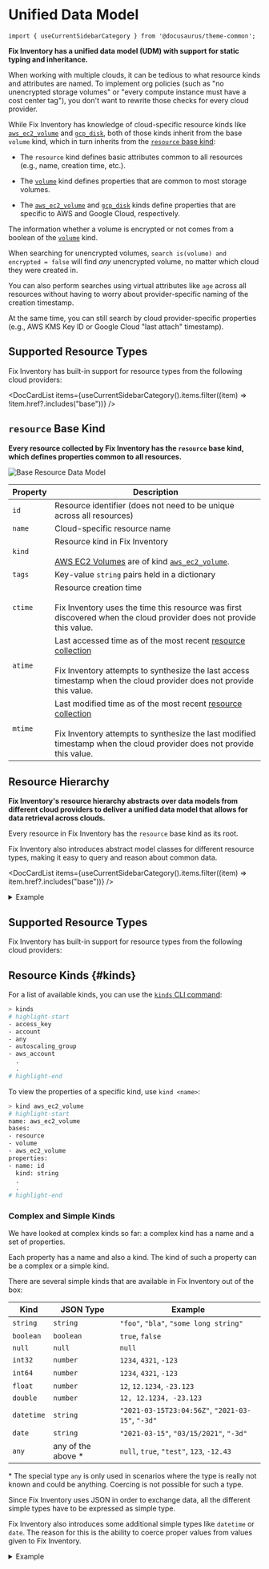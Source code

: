 # Unified Data Model

```mdx-code-block
import { useCurrentSidebarCategory } from '@docusaurus/theme-common';
```

**Fix Inventory has a unified data model (UDM) with support for static typing and inheritance.**

When working with multiple clouds, it can be tedious to what resource kinds and attributes are named. To implement org policies (such as "no unencrypted storage volumes" or "every compute instance must have a cost center tag"), you don't want to rewrite those checks for every cloud provider.

While Fix Inventory has knowledge of cloud-specific resource kinds like [`aws_ec2_volume`](./aws/ec2/aws_ec2_volume.mdx) and [`gcp_disk`](./gcp/compute/gcp_disk.mdx), both of those kinds inherit from the base `volume` kind, which in turn inherits from the [`resource` base kind](#resource-base-kind):

- The `resource` kind defines basic attributes common to all resources (e.g., name, creation time, etc.).

- The [`volume`](./base/volume.mdx) kind defines properties that are common to most storage volumes.

- The [`aws_ec2_volume`](./aws/ec2/aws_ec2_volume.mdx) and [`gcp_disk`](./gcp/compute/gcp_disk.mdx) kinds define properties that are specific to AWS and Google Cloud, respectively.

The information whether a volume is encrypted or not comes from a boolean of the [`volume`](./base/volume.mdx) kind.

When searching for unencrypted volumes, `search is(volume) and encrypted = false` will find _any_ unencrypted volume, no matter which cloud they were created in.

You can also perform searches using virtual attributes like `age` across all resources without having to worry about provider-specific naming of the creation timestamp.

At the same time, you can still search by cloud provider-specific properties (e.g., AWS KMS Key ID or Google Cloud "last attach" timestamp).

## Supported Resource Types

Fix Inventory has built-in support for resource types from the following cloud providers:

<DocCardList items={useCurrentSidebarCategory().items.filter((item) => !item.href?.includes("base"))} />

## `resource` Base Kind

**Every resource collected by Fix Inventory has the `resource` base kind, which defines properties common to all resources.**

![Base Resource Data Model](./img/resource.svg)

| Property | Description |
| --- | --- |
| `id` | Resource identifier (does not need to be unique across all resources) |
| `name` | Cloud-specific resource name |
| `kind` | Resource kind in Fix Inventory<br /><br /><Admonition type="tip" title="Example">[AWS EC2 Volumes](https://docs.aws.amazon.com/AWSCloudFormation/latest/UserGuide/aws-properties-ec2-ebs-volume.html) are of kind [`aws_ec2_volume`](./aws/ec2/aws_ec2_volume.mdx).</Admonition> |
| `tags` | Key-value `string` pairs held in a dictionary |
| `ctime` | Resource creation time<br /><br /><Admonition type="note">Fix Inventory uses the time this resource was first discovered when the cloud provider does not provide this value.</Admonition> |
| `atime` | Last accessed time as of the most recent [resource collection](../../concepts/cloud-data-sync/index.mdx)<br /><br /><Admonition type="note">Fix Inventory attempts to synthesize the last access timestamp when the cloud provider does not provide this value.</Admonition> |
| `mtime` | Last modified time as of the most recent [resource collection](../../concepts/cloud-data-sync/index.mdx)<br /><br /><Admonition type="note">Fix Inventory attempts to synthesize the last modified timestamp when the cloud provider does not provide this value.</Admonition> |

## Resource Hierarchy

**Fix Inventory's resource hierarchy abstracts over data models from different cloud providers to deliver a unified data model that allows for data retrieval across clouds.**

Every resource in Fix Inventory has the `resource` base kind as its root.

Fix Inventory also introduces abstract model classes for different resource types, making it easy to query and reason about common data.

<DocCardList items={useCurrentSidebarCategory().items.filter((item) => item.href?.includes("base"))} />

<details>
<summary>Example</summary>
<div>
<ZoomPanPinch>

![Example Resource Model](./img/resource_example.svg)

</ZoomPanPinch>

- **[`aws_ec2_volume`](./aws/ec2/aws_ec2_volume.mdx) inherits from the base [`volume`](./base/volume.mdx) kind, which itself inherits all properties from `resource`.**

  As such, [`aws_ec2_volume`](./aws/ec2/aws_ec2_volume.mdx) has all properties of [`volume`](./base/volume.mdx) and `resource`, in addition to its own properties:

  ![aws_ec2_volume Example Data](./img/ec2_volume_example.svg)

- **[`gcp_disk`](./gcp/compute/gcp_disk.mdx) is also a [`volume`](./base/volume.mdx).**

  A [Google Cloud Disk resource](https://cloud.google.com/compute/docs/reference/rest/v1/disks) is conceptually similar to an AWS EC2 Volume and the two resource types have many properties in common.

</div>
</details>

## Supported Resource Types

Fix Inventory has built-in support for resource types from the following cloud providers:

<DocCardList />

## Resource Kinds \{#kinds}

For a list of available kinds, you can use the [`kinds` CLI command](../cli/kinds.mdx):

```bash
> kinds
# highlight-start
​- access_key
​- account
​- any
​- autoscaling_group
​- aws_account
​  .
​  .
# highlight-end
```

To view the properties of a specific kind, use `kind <name>`:

```bash
> kind aws_ec2_volume
# highlight-start
​name: aws_ec2_volume
​bases:
​- resource
​- volume
​- aws_ec2_volume
​properties:
​- name: id
​  kind: string
​  .
​  .
# highlight-end
```

### Complex and Simple Kinds

We have looked at complex kinds so far: a complex kind has a name and a set of properties.

Each property has a name and also a kind. The kind of such a property can be a complex or a simple kind.

There are several simple kinds that are available in Fix Inventory out of the box:

| Kind       | JSON Type           | Example                                           |
| ---------- | ------------------- | ------------------------------------------------- |
| `string`   | `string`            | `"foo"`, `"bla"`, `"some long string"`            |
| `boolean`  | `boolean`           | `true`, `false`                                   |
| `null`     | `null`              | `null`                                            |
| `int32`    | `number`            | `1234`, `4321`, `-123`                            |
| `int64`    | `number`            | `1234`, `4321`, `-123`                            |
| `float`    | `number`            | `12`, `12.1234`, `-23.123`                        |
| `double`   | `number`            | `12, 12.1234, -23.123`                            |
| `datetime` | `string`            | `"2021-03-15T23:04:56Z"`, `"2021-03-15"`, `"-3d"` |
| `date`     | `string`            | `"2021-03-15"`, `"03/15/2021"`, `"-3d"`           |
| `any`      | any of the above \* | `null`, `true`, `"test"`, `123`, `-12.43`         |

\* The special type `any` is only used in scenarios where the type is really not known and could be anything. Coercing is not possible for such a type.

Since Fix Inventory uses JSON in order to exchange data, all the different simple types have to be expressed as simple type.

Fix Inventory also introduces some additional simple types like `datetime` or `date`. The reason for this is the ability to coerce proper values from values given to Fix Inventory.

<details>
<summary>Example</summary>
<div>

**Assume a user wants to query a resource by creation time.**

According to the model, we would need to filter for the `ctime` property. Since Fix Inventory knows the type `ctime` (which is of kind `datetime`), it can interpret the value given by the user.

```bash
> search ctime < "2018-09-28"
```

`ctime` is of type `datetime`. `datetime` values in Fix Inventory are always stored as ISO-formatted datetime strings, so `"2018-09-28"` is coerced into a valid `datetime`. Depending on the server time, the value would be evaluated to something like:

```bash
> search ctime < "2021-09-28T22:00:00Z"
```

**This also allows the usage of relative times.** If we want to query resources that have been created in the last 3 days, we could express this with a relative datetime string:

```bash
> search ctime > "-3d"
```

This translates `"-3d"` using the current server time into a valid datetime string.

</div>
</details>
